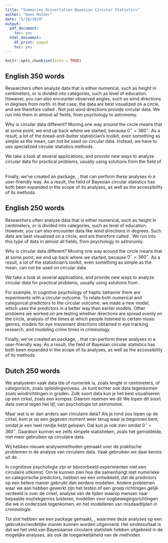 ```yaml
---
title: "Summaries Dissertation Bayesian Circular Statistics"
author: "Kees Mulder"
date: "5/18/2019"
output:
  pdf_document:
    toc: yes
  html_document:
    df_print: paged
    toc: yes
---
```


```r
knitr::opts_chunk$set(echo = TRUE)
```

## English 350 words

Researchers often analyze data that is either numerical, such as height in centimeters, or is divided into categories, such as level of education. However, you can also encounter observed angles, such as wind directions in degrees from north. In that case, the data are best visualized on a circle, and are therefore called \textit{circular data}. Not just wind directions provide circular data. We run into them in almost all fields, from psychology to astronomy. 

Why is circular data different? Moving one way around the circle means that at some point, we end up back where we started, because $0^\circ = 360^\circ.$ As a result, a lot of the bread-and-butter statistician's toolkit, even something as simple as the mean, can not be used on circular data.  Instead, we have to use specialized circular statistics methods. 

We take a look at several applications, and provide new ways to analyze circular data for practical problems, usually using solutions from the field of \textit{Bayesian statistics}. 

\begin{itemize}
\item In cognitive psychology there are experiments with a circular outcome. To relate both numerical and categorical predictors to the circular outcome, we made a new \textit{circular regression} model, which uses the predictors in a better way than earlier models. 

\item Testing whether a group of directions is spread evenly around the circle can be done better by using the a hypothesis test using the \textit{Bayes Factor}.

\item Different musical genres are listened to at different times of the day. We have created a model that can capture precisely in what way these differ.

\item Eye movements also have a direction. By creating a method that can model these, we were able to test differences between infants and adults in the way they look around the world. 

\item In criminology, crime times over the 24-hour clock are circular observations. We show that the way they are treated can be improved, and provide new ways to do that. 

\end{itemize}

Finally, we've created an \texttt{R} package, \texttt{circbayes}, that can perform these analyses in a user-friendly way. As a result, the field of Bayesian circular statistics has both been expanded in the scope of its analyses, as well as the accessibility of its methods. 

\newpage

## English 250 words

Researchers often analyze data that is either numerical, such as height in centimeters, or is divided into categories, such as level of education. However, you can also encounter data like wind directions in degrees. Such data are best visualized on a circle, and are therefore called \textit{circular data}. We run into this type of data in almost all fields, from psychology to astronomy. 

Why is circular data different? Moving one way around the circle means that at some point, we end up back where we started, because $0^\circ = 360^\circ.$ As a result, a lot of the statistician's toolkit, even something as simple as the mean, can not be used on circular data. 

We take a look at several applications, and provide new ways to analyze circular data for practical problems, usually using solutions from \textit{Bayesian statistics}. 

For example, in cognitive psychology of haptic behavior there are experiments with a circular outcome. To relate both numerical and categorical predictors to the circular outcome, we made a new \textit{circular regression} model, which uses the predictors in a better way than earlier models. Other problems we worked on are testing whether directions are spread evenly on the circle, analysis of the times at which people listened to certain music genres, models for eye movement directions obtained in eye tracking research, and modeling crime times in criminology. 

Finally, we've created an \texttt{R} package, \texttt{circbayes}, that can perform these analyses in a user-friendly way. As a result, the field of Bayesian circular statistics has both been expanded in the scope of its analyses, as well as the accessibility of its methods. 


\newpage


## Dutch 250 words

We analyseren vaak data die of numeriek is, zoals lengte in centimeters, of categorisch, zoals opleidingsniveau. Je kunt echter ook data tegenkomen zoals windrichtingen in graden. Zulk soort data kun je het best visualiseren op een cirkel, zoals een kompas. Daarom noemen we dit \textit{circulaire data.} We lopen dit soort data overal tegen het lijf, van psychologie tot astronomie. 

Maar wat is er dan anders aan circulaire data? Als je rond zou lopen op de cirkel, kom je op een gegeven moment weer terug waar je begonnen bent, omdat je een heel rondje hebt gelopen. Dat kun je ook zien omdat $0^\circ = 360^\circ.$ Daardoor kunnen we zelfs simpele statistieken, zoals het gemiddelde, niet meer gebruiken op circulaire data. 

Wij hebben nieuwe analysemethoden gemaakt voor de praktische problemen in de analyse van circulaire data. Vaak gebruiken we daar kennis uit de \textit{Bayesiaanse statistiek}.

In cognitieve psychologie zijn er bijvoorbeeld experimenten met een circulaire uitkomst. Om te kunnen zien hoe die samenhangt met numerieke en categorische predictors, hebben we een \textit{circulair regressiemodel} ontwikkeld, dat de predictors op een betere manier gebruikt dan eerdere modellen. Andere problemen waar we aan hebben gewerkt zijn het testen of een groep richtingen gelijk verdeeld is over de cirkel, analyse van de tijden waarop mensen naar bepaalde muziekgenres luisteren, modellen voor oogbewegingsrichtingen die we in \textit{eye tracking} onderzoek tegenkomen, en het modelleren van misdaadtijden in criminologie. 

Tot slot hebben we een \texttt{R} package gemaakt, \texttt{circbayes}, waarmee deze analyses op een gebruiksvriendelijke manier kunnen worden uitgevoerd. Het eindresultaat is dat we het veld van Bayesiaanse circulaire statistiek hebben uitgebreid in de mogelijke analyses, als ook de toegankelijkheid van de methoden. 
